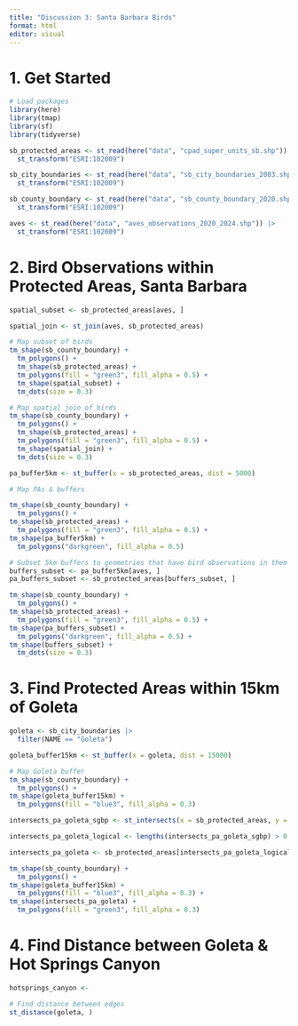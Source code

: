 ```yaml
---
title: "Discussion 3: Santa Barbara Birds"
format: html
editor: visual
---
```


# 1. Get Started
```r
# Load packages
library(here)
library(tmap)
library(sf)
library(tidyverse)
```


```r
sb_protected_areas <- st_read(here("data", "cpad_super_units_sb.shp")) |>  
  st_transform("ESRI:102009")

sb_city_boundaries <- st_read(here("data", "sb_city_boundaries_2003.shp")) |> 
  st_transform("ESRI:102009")

sb_county_boundary <- st_read(here("data", "sb_county_boundary_2020.shp")) |> 
  st_transform("ESRI:102009")

aves <- st_read(here("data", "aves_observations_2020_2024.shp")) |> 
  st_transform("ESRI:102009")
```

# 2. Bird Observations within Protected Areas, Santa Barbara

```r
spatial_subset <- sb_protected_areas[aves, ]

spatial_join <- st_join(aves, sb_protected_areas)
```

```r
# Map subset of birds
tm_shape(sb_county_boundary) +
  tm_polygons() +
  tm_shape(sb_protected_areas) +
  tm_polygons(fill = "green3", fill_alpha = 0.5) +
  tm_shape(spatial_subset) +
  tm_dots(size = 0.3)

# Map spatial join of birds
tm_shape(sb_county_boundary) +
  tm_polygons() +
  tm_shape(sb_protected_areas) +
  tm_polygons(fill = "green3", fill_alpha = 0.5) +
  tm_shape(spatial_join) +
  tm_dots(size = 0.3)

```

```r
pa_buffer5km <- st_buffer(x = sb_protected_areas, dist = 5000)

# Map PAs & buffers

tm_shape(sb_county_boundary) +
  tm_polygons() +
tm_shape(sb_protected_areas) +
  tm_polygons(fill = "green3", fill_alpha = 0.5) +
tm_shape(pa_buffer5km) +
  tm_polygons("darkgreen", fill_alpha = 0.5)

# Subset 5km buffers to geometries that have bird observations in them
buffers_subset <- pa_buffer5km[aves, ]
pa_buffers_subset <- sb_protected_areas[buffers_subset, ]

tm_shape(sb_county_boundary) +
  tm_polygons() +
tm_shape(sb_protected_areas) +
  tm_polygons(fill = "green3", fill_alpha = 0.5) +
tm_shape(pa_buffers_subset) +
  tm_polygons("darkgreen", fill_alpha = 0.5) +
tm_shape(buffers_subset) +
  tm_dots(size = 0.3)
```

# 3. Find Protected Areas within 15km of Goleta

```r
goleta <- sb_city_boundaries |> 
  filter(NAME == "Goleta")
```

```r
goleta_buffer15km <- st_buffer(x = goleta, dist = 15000)

# Map Goleta buffer
tm_shape(sb_county_boundary) +
  tm_polygons() +
tm_shape(goleta_buffer15km) +
  tm_polygons(fill = "blue3", fill_alpha = 0.3)
```

```r
intersects_pa_goleta_sgbp <- st_intersects(x = sb_protected_areas, y = goleta_buffer15km) 

intersects_pa_goleta_logical <- lengths(intersects_pa_goleta_sgbp) > 0

intersects_pa_goleta <- sb_protected_areas[intersects_pa_goleta_logical, ]

tm_shape(sb_county_boundary) +
  tm_polygons() +
tm_shape(goleta_buffer15km) +
  tm_polygons(fill = "blue3", fill_alpha = 0.3) +
tm_shape(intersects_pa_goleta) +
  tm_polygons(fill = "green3", fill_alpha = 0.3)
```

# 4. Find Distance between Goleta & Hot Springs Canyon

```r
hotsprings_canyon <- 

# Find distance between edges
st_distance(goleta, )
```


